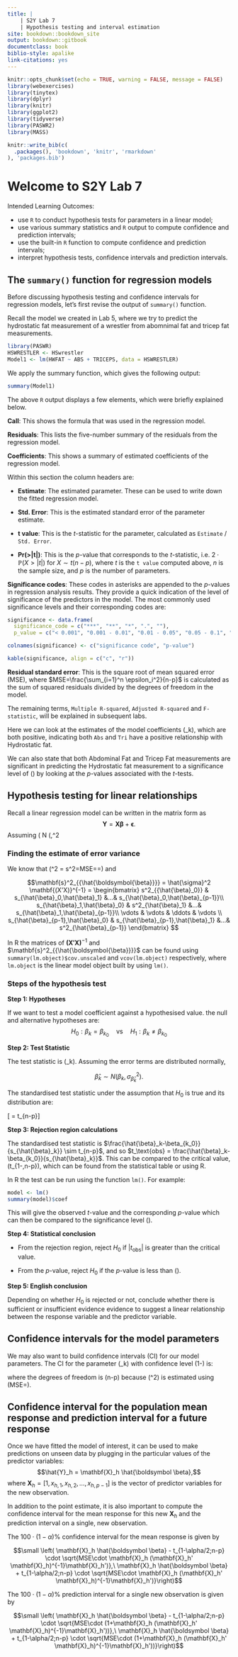 ```yaml
---
title: |
    | S2Y Lab 7
    | Hypothesis testing and interval estimation
site: bookdown::bookdown_site
output: bookdown::gitbook
documentclass: book
biblio-style: apalike
link-citations: yes
---
```


```r
knitr::opts_chunk$set(echo = TRUE, warning = FALSE, message = FALSE)
library(webexercises)
library(tinytex)
library(dplyr)
library(knitr)
library(ggplot2)
library(tidyverse)
library(PASWR2)
library(MASS)
```


```r
knitr::write_bib(c(
  .packages(), 'bookdown', 'knitr', 'rmarkdown'
), 'packages.bib')
```

# Welcome to S2Y Lab 7

Intended Learning Outcomes:

* use `R` to conduct hypothesis tests for parameters in a linear model;
* use various summary statistics and `R` output to compute confidence and prediction intervals;
* use the built-in `R` function to compute confidence and prediction intervals;
* interpret hypothesis tests, confidence intervals and prediction intervals.

## The `summary()` function for regression models

Before discussing hypothesis testing and confidence intervals for regression models, let's first revise the output of `summary()` function.

Recall the model we created in Lab 5, where we try to predict the hydrostatic fat measurement of a wrestler from abomnimal fat and tricep fat measurements.
```r
library(PASWR)
HSWRESTLER <- HSwrestler
Model1 <- lm(HWFAT ~ ABS + TRICEPS, data = HSWRESTLER)
```

We apply the summary function, which gives the following output:
```r
summary(Model1)
```
The above `R` output displays a few elements, which were briefly explained below.

**Call**: This shows the formula that was used in the regression model.

**Residuals**: This lists the five-number summary of the residuals from the regression model.

**Coefficients**: This shows a summary of estimated coefficients of the regression model.

Within this section the column headers are:

* **Estimate**: The estimated parameter. These can be used to write down the fitted regression model.

* **Std. Error**: This is the estimated standard error of the parameter estimate.

* **t value**: This is the $t$-statistic for the parameter, calculated as `Estimate` / `Std. Error`.

* **Pr(>|t|)**: This is the $p$-value that corresponds to the $t$-statistic, i.e. $2\cdot \mathbb{P}(X>|t|)$ for $X \sim t(n-p)$, where $t$ is the `t value` computed above, $n$ is the sample size, and $p$ is the number of parameters.

**Significance codes**: These codes in asterisks are appended to the $p$-values in regression analysis results. They provide a quick indication of the level of significance of the predictors in the model. The most commonly used significance levels and their corresponding codes are:

```r
significance <- data.frame(
  significance_code = c("***", "**", "*", ".", ""),
  p_value = c("< 0.001", "0.001 - 0.01", "0.01 - 0.05", "0.05 - 0.1", "≥ 0.1"))

colnames(significance) <- c("significance code", "p-value")

kable(significance, align = c("c", "r"))
```


**Residual standard error**: This is the square root of mean squared error (MSE), where $MSE=\frac{\sum_{i=1}^n \epsilon_i^2}{n-p}$ is calculated as the sum of squared residuals divided by the degrees of freedom in the model.

The remaining terms, `Multiple R-squared`, `Adjusted R-squared` and `F-statistic`, will be explained in subsequent labs.

Here we can look at the estimates of the model coefficients \(\hat{\beta}_k\), which are both positive, indicating both `Abs` and `Tri` have a positive relationship with Hydrostatic fat.

We can also state that both Abdominal Fat and Tricep Fat measurements are significant in predicting the Hydrostatic fat measurement to a significance level of \(\approx 0\) by looking at the $p$-values associated with the $t$-tests.



## Hypothesis testing for linear relationships

Recall a linear regression model can be written in the matrix form as
$$\mathbf{Y} = \mathbf{X} \boldsymbol{\beta} + \boldsymbol \epsilon.$$
Assuming \(\boldsymbol{\epsilon} \sim N (\mathbf{0},\sigma^2 \bf{I})\), we have shown that \(\mathbf{Y} \sim N (\mathbf{X} \boldsymbol{\beta},\sigma^2 \bf{I})\)  and \(\hat{\boldsymbol{\beta}} \sim N (\boldsymbol{\beta},\sigma^2 \mathbf{(X'X)}^{-1})\).

### Finding the estimate of error variance
We know that \(\hat{\sigma}^2 = s^2=MSE=\frac{SSE}{n-p}=\frac{\sum^2_{i=1} \hat{\epsilon}^2_i}{n-p}\) and

$$\mathbf{s}^2_{{\hat{\boldsymbol{\beta}}}} = \hat{\sigma}^2 \mathbf{(X'X)}^{-1} = \begin{bmatrix}
s^2_{{\hat{\beta}_0}} & s_{\hat{\beta}_0,\hat{\beta}_1} &...& s_{\hat{\beta}_0,\hat{\beta}_{p-1}}\\
s_{\hat{\beta}_1,\hat{\beta}_0} & s^2_{\hat{\beta}_1} &...& s_{\hat{\beta}_1,\hat{\beta}_{p-1}}\\
\vdots & \vdots & \ddots & \vdots \\
s_{\hat{\beta}_{p-1},\hat{\beta}_0} & s_{\hat{\beta}_{p-1},\hat{\beta}_1} &...& s^2_{\hat{\beta}_{p-1}}
\end{bmatrix} $$

In R the matrices of $\mathbf{(X'X)}^{-1}$ and $\mathbf{s}^2_{{\hat{\boldsymbol{\beta}}}}$ can be found using `summary(lm.object)$cov.unscaled` and `vcov(lm.object)` respectively, where `lm.object` is the linear model object built by using `lm()`.

### Steps of the hypothesis test


**Step 1: Hypotheses**

If we want to test a model coefficient against a hypothesised value. the null and alternative hypotheses are:
$$H_0: \beta_k = \beta_{k_0} \quad \text{vs} \quad H_1: \beta_k \neq \beta_{k_0}$$

**Step 2: Test Statistic**

The test statistic is \(\hat{\beta}_k\). Assuming the error terms are distributed normally,

$$\hat{\beta}_k \sim N(\beta_k, \sigma^2_{\hat{\beta}_k}).$$

The standardised test statistic under the assumption that $H_0$ is true and its distribution are:

\[\frac{\text{unbiased estimator} - \text{hypothesized value}}{\text{standard error of estimator}} = \frac{\hat{\beta}_k-\beta_{k_0}}{s_{\hat{\beta}_k}} \sim t_{n-p}\]

**Step 3: Rejection region calculations**

The standardised test statistic is $\frac{\hat{\beta}_k-\beta_{k_0}}{s_{\hat{\beta}_k}} \sim t_{n-p}$, and so $t_\text{obs} = \frac{\hat{\beta}_k-\beta_{k_0}}{s_{\hat{\beta}_k}}$. This can be compared to the critical value, \(t_{1-\alpha,n-p}\), which can be found from the statistical table or using R.

In R the test can be run using the function `lm()`. For example:

```r
model <- lm()
summary(model)$coef
```
This will give the observed $t$-value and the corresponding $p$-value which can then be compared to the significance level \(\alpha\).

**Step 4: Statistical conclusion**

* From the rejection region, reject $H_0$ if $|t_\text{obs}|$ is greater than the critical value.

* From the $p$-value, reject $H_0$ if the $p$-value is less than \(\alpha\).

**Step 5: English conclusion**

Depending on whether $H_0$ is rejected or not, conclude whether there is sufficient or insufficient evidence evidence to suggest a linear relationship between the response variable and the predictor variable.


## Confidence intervals for the model parameters

We may also want to build confidence intervals (CI) for our model parameters. The CI for the parameter \(\beta_k\) with confidence level \(1-\alpha\) is:

\begin{equation}
\left( \hat{\beta}_k - t_{1-\alpha/2;n-p} \cdot s_{\hat{\beta}_k},\ \hat{\beta}_k + t_{1-\alpha/2;n-p} \cdot s_{\hat{\beta}_k}\right), (\#eq:CI)
\end{equation}

where the degrees of freedom is \(n-p\) because \(\sigma^2\) is estimated using \(MSE=\frac{SSE}{n-p}\).


## Confidence interval for the population mean response and prediction interval for a future response

Once we have fitted the model of interest, it can be used to make predictions on unseen data by plugging in the particular values of the predictor variables:
$$\hat{Y}_h = \mathbf{X}_h \hat{\boldsymbol \beta},$$
where $\mathbf{X}_h = [1, x_{h,1}, x_{h,2}, \ldots, x_{h,p-1}]$ is the vector of predictor variables for the new observation. 

In addition to the point estimate, it is also important to compute the confidence interval for the mean response for this new $\mathbf{X}_h$ and the prediction interval on a single, new observation. 

The $100 \cdot (1-\alpha)$\% confidence interval for the mean response is given by
\begin{equation}
\left( \hat{Y}_h - t_{1-\alpha/2;n-p} \cdot s_{\hat{Y}_h},\ \hat{Y}_h + t_{1-\alpha/2;n-p} \cdot s_{\hat{Y}_h}\right). (\#eq:CImean)
\end{equation}

$$\small \left( \mathbf{X}_h \hat{\boldsymbol \beta} - t_{1-\alpha/2;n-p} \cdot \sqrt{MSE\cdot \mathbf{X}_h (\mathbf{X}_h' \mathbf{X}_h)^{-1}\mathbf{X}_h')},\ \mathbf{X}_h \hat{\boldsymbol \beta} + t_{1-\alpha/2;n-p} \cdot \sqrt{MSE\cdot \mathbf{X}_h (\mathbf{X}_h' \mathbf{X}_h)^{-1}\mathbf{X}_h')}\right)$$

The $100 \cdot (1-\alpha)$\% prediction interval for a single new observation is given by
\begin{equation}
\left( \hat{Y}_h - t_{1-\alpha/2;n-p} \cdot s_{\hat{Y}_{h(\text{new})}},\ \hat{Y}_h + t_{1-\alpha/2;n-p} \cdot s_{\hat{Y}_{h(\text{new})}}\right). (\#eq:PI)
\end{equation}

$$\small \left( \mathbf{X}_h \hat{\boldsymbol \beta} - t_{1-\alpha/2;n-p} \cdot \sqrt{MSE\cdot (1+\mathbf{X}_h (\mathbf{X}_h' \mathbf{X}_h)^{-1}\mathbf{X}_h'))},\ \mathbf{X}_h \hat{\boldsymbol \beta} + t_{1-\alpha/2;n-p} \cdot \sqrt{MSE\cdot (1+\mathbf{X}_h (\mathbf{X}_h' \mathbf{X}_h)^{-1}\mathbf{X}_h'))}\right)$$

